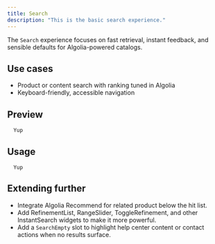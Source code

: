 ```yaml
---
title: Search
description: "This is the basic search experience."
---
```


The `Search` experience focuses on fast retrieval, instant feedback, and sensible defaults for Algolia-powered catalogs.

## Use cases

- Product or content search with ranking tuned in Algolia
- Keyboard-friendly, accessible navigation

## Preview

```tsx
  Yup
```

## Usage

```tsx
  Yup
```



## Extending further

- Integrate Algolia Recommend for related product below the hit list.
- Add RefinementList, RangeSlider, ToggleRefinement, and other InstantSearch widgets to make it more powerful.
- Add a `SearchEmpty` slot to highlight help center content or contact actions when no results surface.